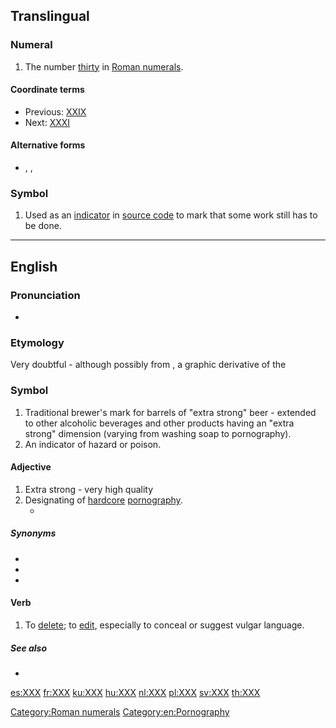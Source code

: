 {{also|xxx|.xxx}}
==Translingual==

===Numeral===
{{mul-number}}

# The number [[thirty]] in [[Roman numerals]].

====Coordinate terms====
* Previous: [[XXIX]]
* Next: [[XXXI]]

====Alternative forms====
* {{l|mul|xxx}}, {{l|mul|XXL}}, {{l|mul|xxl}}

===Symbol===
{{head|mul|symbol}}

# {{lb|mul|computing}} Used as an [[indicator]] in [[source code]] to mark that some work still has to be done.

[[Category:Roman numerals]]

----

==English==

===Pronunciation===
* {{IPA|[ʔɛksʔɛksʔɛks]|lang=en}}

===Etymology===
Very doubtful - although possibly from {{m|en|X}}, a graphic derivative of the {{m|en|skull and crossbones||indicator of death}}

===Symbol===
{{en-symbol}}

# Traditional brewer's mark for barrels of "extra strong" beer - extended to other alcoholic beverages and other products having an "extra strong" dimension (varying from washing soap to pornography).
# An indicator of hazard or poison.

====Adjective====
{{en-adj}}

# Extra strong - very high quality
# Designating of [[hardcore]] [[pornography]].
#* {{quote-journal
|date=April 19, 2012
|author=Josh Halliday
|title=Free speech haven or lawless cesspool – can the internet be civilised?
|work=the Guardian
|url=http://www.guardian.co.uk/technology/2012/apr/19/free-speech-haven-lawless-cesspool
|page=
|passage=Other global taboos, such as sex and suicide, manifest themselves widely online, with websites offering suicide guides and Hot '''XXX''' Action seconds away at the click of a button. The UK government will come under pressure to block access to pornographic websites this year when a committee of MPs publishes its report on protecting children online.}}

=====Synonyms=====
* {{l|en|pornographic}}
* {{l|en|X-rated}}
* {{l|en|XXXX}}

====Verb====
{{en-verb|es}}

# To [[delete]]; to [[edit]], especially to conceal or suggest vulgar language.

=====See also=====
* {{l|en|grawlix}}
[[Category:en:Pornography]]

[[es:XXX]]
[[fr:XXX]]
[[ku:XXX]]
[[hu:XXX]]
[[nl:XXX]]
[[pl:XXX]]
[[sv:XXX]]
[[th:XXX]]